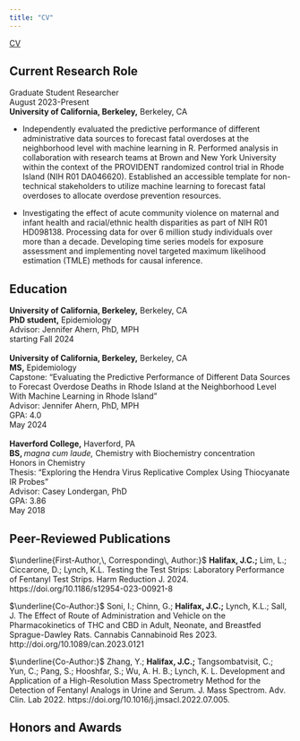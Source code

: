 ```yaml
---
title: "CV"
---
```


[CV](John_Halifax_CV_240616.pdf)

## Current Research Role

Graduate Student Researcher\
August 2023-Present\
$\textbf{University of California, Berkeley,}$ Berkeley, CA

-   Independently evaluated the predictive performance of different administrative data sources to forecast fatal overdoses at the neighborhood level with machine learning in R. Performed analysis in collaboration with research teams at Brown and New York University within the context of the PROVIDENT randomized control trial in Rhode Island (NIH R01 DA046620). Established an accessible template for non-technical stakeholders to utilize machine learning to forecast fatal overdoses to allocate overdose prevention resources.

-   Investigating the effect of acute community violence on maternal and infant health and racial/ethnic health disparities as part of NIH R01 HD098138. Processing data for over 6 million study individuals over more than a decade. Developing time series models for exposure assessment and implementing novel targeted maximum likelihood estimation (TMLE) methods for causal inference.

## Education

$\textbf{University of California, Berkeley,}$ Berkeley, CA\
$\textbf{PhD student,}$ Epidemiology\
Advisor: Jennifer Ahern, PhD, MPH\
starting Fall 2024\
\
$\textbf{University of California, Berkeley,}$ Berkeley, CA\
$\textbf{MS,}$ Epidemiology\
Capstone: “Evaluating the Predictive Performance of Different Data Sources to Forecast Overdose Deaths in Rhode Island at the Neighborhood Level With Machine Learning in Rhode Island”\
Advisor: Jennifer Ahern, PhD, MPH\
GPA: 4.0\
May 2024\
\
$\textbf{Haverford College,}$ Haverford, PA\
$\textbf{BS, }\textit{magna cum laude,}$ Chemistry with Biochemistry concentration\
Honors in Chemistry\
Thesis: “Exploring the Hendra Virus Replicative Complex Using Thiocyanate IR Probes”\
Advisor: Casey Londergan, PhD\
GPA: 3.86\
May 2018

## Peer-Reviewed Publications

$\underline{First-Author,\, Corresponding\, Author:}$ $\textbf{Halifax, J.C.;}$ Lim, L.; Ciccarone, D.; Lynch, K.L. Testing the Test Strips: Laboratory Performance of Fentanyl Test Strips. Harm Reduction J. 2024. https://doi.org/10.1186/s12954-023-00921-8

$\underline{Co-Author:}$ Soni, I.; Chinn, G.; $\textbf{Halifax, J.C.;}$ Lynch, K.L.; Sall, J. The Effect of Route of Administration and Vehicle on the Pharmacokinetics of THC and CBD in Adult, Neonate, and Breastfed Sprague-Dawley Rats. Cannabis Cannabinoid Res 2023. http://doi.org/10.1089/can.2023.0121

$\underline{Co-Author:}$ Zhang, Y.; $\textbf{Halifax, J.C.;}$ Tangsombatvisit, C.; Yun, C.; Pang, S.; Hooshfar, S.; Wu, A. H. B.; Lynch, K. L. Development and Application of a High-Resolution Mass Spectrometry Method for the Detection of Fentanyl Analogs in Urine and Serum. J. Mass Spectrom. Adv. Clin. Lab 2022. https://doi.org/10.1016/j.jmsacl.2022.07.005.

## Honors and Awards
